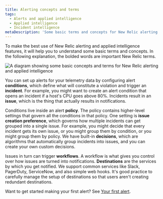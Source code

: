```yaml
---
title: Alerting concepts and terms
tags:
  - Alerts and applied intelligence
  - Applied intelligence
  - Incident intelligence
metaDescription: 'Some basic terms and concepts for New Relic alerting and applied intelligence.'
---
```



To make the best use of New Relic alerting and applied intelligence features, it will help you to understand some basic terms and concepts. In the following explanation, the bolded words are important New Relic terms.

<img
  title="A diagram showing some basic concepts and terms for New Relic alerting and applied intelligence"
  alt="A diagram showing some basic concepts and terms for New Relic alerting and applied intelligence"
  src={alertConceptsDiagram}
/>

You can set up alerts for your telemetry data by configuring alert **conditions**, which define what will constitute a violation and trigger an **incident**. For example, you might want to create an alert condition that opens an incident if a host's CPU goes above 80%. Incidents result in an **issue**, which is the thing that actually results in notifications.

Conditions live inside an alert **policy**. The policy contains higher-level settings that govern all the conditions in that policy. One setting is **issue creation preference**, which governs how multiple incidents can get grouped into a single issue. For example, you might decide that every incident gets its own issue, or you might group them by condition, or you might group them by policy. We have built-in **decisions**, which are algorithms that automatically group incidents into issues, and you can create your own custom decisions. 

Issues in turn can trigger **workflows**. A workflow is what gives you control over how issues are turned into notifications. **Destinations** are the services by which you get notified. We support common services like Slack, PagerDuty, ServiceNow, and also simple web hooks. It's good practice to carefully manage the setup of destinations so that users aren't creating redundant destinations. 

Want to get started making your first alert? See [Your first alert](/docs/alerts-applied-intelligence/new-relic-alerts/get-started/your-first-nrql-condition).
